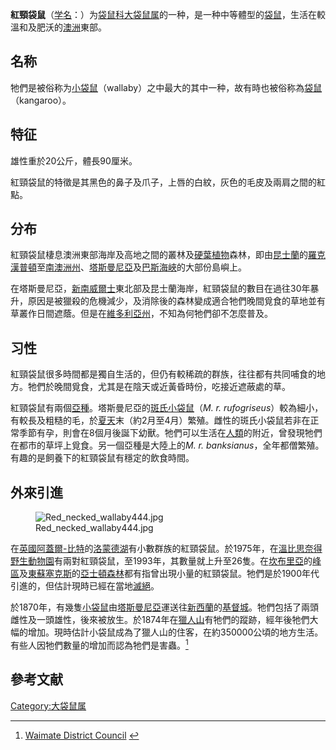 {{Speciesbox
| status = LC
| status_system = iucn3.1
| status_ref = <ref name=iucn>{{IUCN2006|assessors=Australasian Marsupial & Monotreme Specialist Group|year=1996|id=40566|title=Macropus rufogriseus|downloaded=2006-05-12}}</ref>
| image = Young_red_necked_wallaby.jpg
| genus = Notamacropus
| species = rufogriseus
| authority = [[Anselme_Gaëtan_Desmarest|Desmarest]], 1817
| subdivision_ranks = [[亞種|亞種]]
| subdivision =
* [[斑氏小袋鼠|斑氏小袋鼠]] ''M. r. rufogriseus''
* ''M. r. banksianus''
}}
'''紅頸袋鼠'''（[[学名|学名]]：''{{lang|la|Macropus rufogriseus}}''{{r|msw3}}）为[[袋鼠科|袋鼠科]][[大袋鼠属|大袋鼠属]]的一种，是一种中等體型的[[袋鼠科|袋鼠]]，生活在較溫和及肥沃的[[澳洲|澳洲]]東部。
==名称==
牠們是被俗称为[[小袋鼠|小袋鼠]]（wallaby）之中最大的其中一种，故有時也被俗称為[[袋鼠|袋鼠]]（kangaroo）。
==特征==
雄性重於20公斤，體長90厘米。

紅頸袋鼠的特徵是其黑色的鼻子及爪子，上唇的白紋，灰色的毛皮及兩肩之間的紅點。
==分布==
紅頸袋鼠棲息澳洲東部海岸及高地之間的叢林及[[硬葉植物|硬葉植物]]森林，即由[[昆士蘭|昆士蘭]]的[[羅克漢普頓|羅克漢普頓]]至[[南澳洲州|南澳洲州]]、[[塔斯曼尼亞|塔斯曼尼亞]]及[[巴斯海峽|巴斯海峽]]的大部份島嶼上。

在塔斯曼尼亞，[[新南威爾士|新南威爾士]]東北部及昆士蘭海岸，紅頸袋鼠的數目在過往30年暴升，原因是被獵殺的危機減少，及消除後的森林變成適合牠們晚間覓食的草地並有草叢作日間遮蔭。但是在[[維多利亞州|維多利亞州]]，不知為何牠們卻不怎麼普及。
==习性==
紅頸袋鼠很多時間都是獨自生活的，但仍有較稀疏的群族，往往都有共同哺食的地方。牠們於晚間覓食，尤其是在陰天或近黃昏時份，吃接近遮蔽處的草。

紅頸袋鼠有兩個[[亞種|亞種]]。塔斯曼尼亞的[[斑氏小袋鼠|斑氏小袋鼠]]（''M. r. rufogriseus''）較為細小，有較長及粗糙的毛，於[[夏天|夏天]]末（約2月至4月）繁殖。雌性的斑氏小袋鼠若非在正常季節有孕，則會在8個月後誕下幼獸。牠們可以生活在[[人類|人類]]的附近，曾發現牠們在都市的草坪上覓食。另一個亞種是大陸上的''M. r. banksianus''，全年都僧繁殖。有趣的是飼養下的紅頸袋鼠有穩定的飲食時間。

== 外來引進 ==
[[File:Red_necked_wallaby444.jpg|thumb]]

在[[英國|英國]][[阿蓋爾-比特|阿蓋爾-比特]]的[[洛蒙德湖|洛蒙德湖]]有小數群族的紅頸袋鼠。於1975年，在[[溫比思奈得野生動物園|溫比思奈得野生動物園]]有兩對紅頸袋鼠，至1993年，其數量就上升至26隻。在[[坎布里亞|坎布里亞]]的[[峰區|峰區]]及[[東蘇塞克斯|東蘇塞克斯]]的[[亞士頓森林|亞士頓森林]]都有指曾出現小量的紅頸袋鼠。牠們是於1900年代引進的，但估計現時已經在當地[[滅絕|滅絕]]。

於1870年，有幾隻[[小袋鼠|小袋鼠]]由[[塔斯曼尼亞|塔斯曼尼亞]]運送往[[新西蘭|新西蘭]]的[[基督城|基督城]]。牠們包括了兩頭雌性及一頭雄性，後來被放生。於1874年在[[獵人山|獵人山]]有牠們的蹤跡，經年後牠們大幅的增加。現時估計小袋鼠成為了獵人山的住客，在約350000公頃的地方生活。有些人因牠們數量的增加而認為牠們是害蟲。<ref>[http://www.waimatedc.govt.nz/waimate/attractions/wallabies.htm Waimate District Council] {{webarchive|url=https://web.archive.org/web/20080702224930/http://www.waimatedc.govt.nz/Waimate/Attractions/wallabies.htm |date=2008-07-02 }}</ref>

== 參考文献 ==
{{commons|Macropus rufogriseus}}
{{reflist|refs=
<ref name=msw3>{{MSW3 Groves|pages=65}}</ref>
}}
{{Taxonbar|from=Q249024}}

[[Category:大袋鼠属|Category:大袋鼠属]]